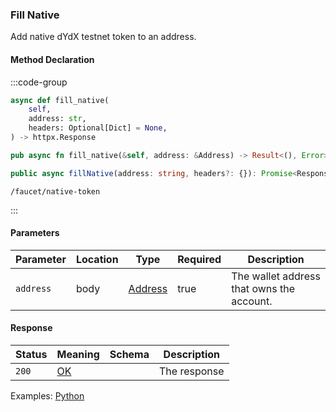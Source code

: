 ### Fill Native

Add native dYdX testnet token to an address.

#### Method Declaration

:::code-group

```python [Python]
async def fill_native(
    self,
    address: str,
    headers: Optional[Dict] = None,
) -> httpx.Response
```

```rust [Rust]
pub async fn fill_native(&self, address: &Address) -> Result<(), Error>
```

```typescript [TypeScript]
public async fillNative(address: string, headers?: {}): Promise<Response>
```

```url [API]
/faucet/native-token
```

:::

#### Parameters

| Parameter             | Location  | Type                  | Required      | Description                                                           |
| --------------------- | --------- | --------------------- | ------------- | --------------------------------------------------------------------- |
| `address`             | body      | [Address]             | true          | The wallet address that owns the account.                             |

#### Response

| Status | Meaning     | Schema                         | Description                                   |
| ------ | ----------- | ------------------------------ | --------------------------------------------- |
| `200`  | [OK]        |                                | The response                                  |

Examples: [Python]

[Python]: https://github.com/dydxprotocol/v4-clients/blob/3e8c7e1b960291b7ef273962d374d9934a5c4d33/v4-client-py-v2/examples/fund_account_example.py#L25

[Address]: /types/address
[OK]: /types/ok


